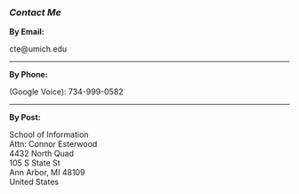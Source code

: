 <link rel="stylesheet" href="styles.css" type="text/css">

<link rel="stylesheet" href="https://cdnjs.cloudflare.com/ajax/libs/font-awesome/4.7.0/css/font-awesome.min.css">


### *Contact Me*

**By Email:**

cte@umich.edu

---

**By Phone:**

(Google Voice): 734-999-0582

---

**By Post:** 

School of Information </br>
Attn: Connor Esterwood </br>
4432 North Quad </br>
105 S State St </br>
Ann Arbor, MI 48109 </br>
United States </br>